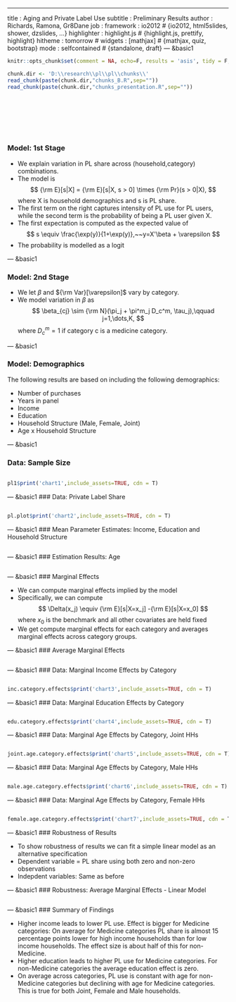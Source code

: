 ---
title       : Aging and Private Label Use
subtitle    : Preliminary Results
author      : Richards, Ramona, Gr8Dane
job         : 
framework   : io2012        # {io2012, html5slides, shower, dzslides, ...}
highlighter : highlight.js  # {highlight.js, prettify, highlight}
hitheme     : tomorrow      # 
widgets     : [mathjax]            # {mathjax, quiz, bootstrap}
mode        : selfcontained # {standalone, draft}
--- &basic1


```r
knitr::opts_chunk$set(comment = NA, echo=F, results = 'asis', tidy = F, message = F)
```


```r
chunk.dir <- 'D:\\research\\pl\\pl\\chunks\\'
read_chunk(paste(chunk.dir,"chunks_B.R",sep=""))
read_chunk(paste(chunk.dir,"chunks_presentation.R",sep=""))
```

```r
```

```r
```

```r
```

```r
```

```r
```

```r
```

```r
```

### Model: 1st Stage

- We explain variation in PL share across (household,category) combinations.
- The model is 
$$
{\rm E}[s|X] = {\rm E}[s|X, s > 0] \times {\rm Pr}(s > 0|X),
$$
where X is household demographics and s is PL share.
- The first term on the right captures intensity of PL use for PL users, while the second term is the probability of being a PL user given X.
- The first expectation is computed as the expected value of 
$$
s \equiv \frac{\exp(y)}{1+\exp(y)},~~y=X'\beta + \varepsilon
$$
- The probability is modelled as a logit

--- &basic1

### Model: 2nd Stage

- We let $\beta$ and ${\rm Var}[\varepsilon]$ vary by category.
- We model variation in $\beta$ as 
$$
\beta_{cj} \sim {\rm N}(\pi_j + \pi^m_j D_c^m, \tau_j),\qquad j=1,\dots,K,
$$
where $D_c^m=1$ if category c is a medicine category.

--- &basic1

### Model: Demographics 

The following results are based on including the following demographics: 

- Number of purchases 
- Years in panel
- Income
- Education
- Household Structure (Male, Female, Joint)
- Age x Household Structure 

--- &basic1

### Data: Sample Size

```r
```

<div id ="chart1"></div>
```r
pl1$print('chart1',include_assets=TRUE, cdn = T)
```

--- &basic1
### Data: Private Label Share

```r
```

<div id ="chart2"></div>
```r
pl.plot$print('chart2',include_assets=TRUE, cdn = T)
```

--- &basic1
### Mean Parameter Estimates: Income, Education and Household Structure 

```r
```


--- &basic1
### Estimation Results: Age 

```r
```

--- &basic1
### Marginal Effects

- We can compute marginal effects implied by the model 
- Specifically, we can compute 
$$
\Delta(x_j) \equiv {\rm E}[s|X=x_j] -{\rm E}[s|X=x_0]  
$$
where $x_0$ is the benchmark and all other covariates are held fixed
- We get compute marginal effects for each category and averages marginal effects across category groups.


--- &basic1
### Average Marginal Effects

```r
```

--- &basic1
### Data: Marginal Income Effects by Category

```r
```

<div id ="chart3"></div>
```r
inc.category.effects$print('chart3',include_assets=TRUE, cdn = T)
```


--- &basic1
### Data: Marginal Education Effects by Category

```r
```

<div id ="chart4"></div>
```r
edu.category.effects$print('chart4',include_assets=TRUE, cdn = T)
```



--- &basic1
### Data: Marginal Age Effects by Category, Joint HHs


```r
```

<div id ="chart5"></div>
```r
joint.age.category.effects$print('chart5',include_assets=TRUE, cdn = T)
```


--- &basic1
### Data: Marginal Age Effects by Category, Male HHs


```r
```

<div id ="chart6"></div>
```r
male.age.category.effects$print('chart6',include_assets=TRUE, cdn = T)
```


--- &basic1
### Data: Marginal Age Effects by Category, Female HHs


```r
```

<div id ="chart7"></div>
```r
female.age.category.effects$print('chart7',include_assets=TRUE, cdn = T)
```

--- &basic1
### Robustness of Results

- To show robustness of results we can fit a simple linear model as an alternative specification
- Dependent variable = PL share using both zero and non-zero observations 
- Indepdent variables: Same as before 

--- &basic1
### Robustness: Average Marginal Effects - Linear Model

```r
```

--- &basic1
### Summary of Findings

- Higher income leads to lower PL use. Effect is bigger for Medicine categories: On average for Medicine categories PL share is almost 15 percentage points lower for high income households than for low income households. The effect size is about half of this for non-Medicine. 
- Higher education leads to higher PL use for Medicine categories. For non-Medicine categories the average education effect is zero.
- On average across categories, PL use is constant with age for non-Medicine categories but declining with age for Medicine categories. This is true for both Joint, Female and Male households. 


